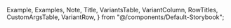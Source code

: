 
  Example,
  Examples,
  Note,
  Title,
  VariantsTable,
  VariantColumn,
  RowTitles,
  CustomArgsTable,
  VariantRow,
} from "@/components/Default-Storybook";


<Meta title="UI/Input/InputField" component={InputField} />

<Title
  title="Input Field"
  subtitle="Version 0.0.1 - Last Updated: 25 Feb 2024"
/>

# Definition

This is Custom Input Fields

<Examples title="Input Field">
  <Example>
    <InputField placeholder="Placeholder..." />
  </Example>
</Examples>

